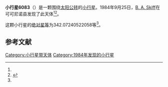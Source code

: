 {{Infobox planet
| bgcolour = #FFFFC0
| name = 6083 Janeirabloom
| symbol = 
| image = 
| caption = 
| discovery = yes
| discovery_ref = 
| discoverer = [[B._A._Skiff|B. A. Skiff]]
| discovery_site = [[可可尼诺县|可可尼诺县]] 
| discovered = 1984年9月25日
| designations = yes
| mp_name = 
| named_after = 
| alt_names = 1984 SQ2/ 1927 SO
| mp_category = [[主带小行星|主带小行星]]
| orbit_ref = <ref name="a">[http://ssd.jpl.nasa.gov/sbdb.cgi?sstr=6083 6083 Janeirabloom] {{Wayback|url=http://ssd.jpl.nasa.gov/sbdb.cgi?sstr=6083 |date=20200820191759 }}，小行星數據庫瀏覽器（JPL Small-Body Database Browser）－[[美国国家航空航天局|美国国家航空航天局]]喷气推进实验室</ref>
| epoch = 2456400.5 (2013年4月18日更新)
| aphelion = {{convert|2.638750469758391|AU|km|3|abbr=on|lk=out}}
| perihelion = {{convert|1.841611701260037|AU|km|3|abbr=on}}
| semimajor = {{convert|2.240181085509214|AU|km|3|abbr=on}}
| eccentricity = 0.177918378
| period = 1224.681383 [[日|日]]<br />3.35[[儒略年|儒略年]]
| avg_speed = 
| inclination = 5.655396301242793
| asc_node = 32.28513928070114
| mean_anomaly = 
| arg_peri = 342.07240522058
| satellites = 
| physical_characteristics = yes
| dimensions = 
| mass = 
| density = 
| surface_grav = 
| escape_velocity = 
| sidereal_day = 
| axial_tilt = 
| pole_ecliptic_lat = 
| pole_ecliptic_lon = 
| albedo = 
| temperatures= 
| temp_name1 = 
| mean_temp_1 = 
| max_temp_1 = 
| temp_name2 = 
| max_temp_2 = 
| spectral_type = 
| abs_magnitude = 342.07240522058
}}

'''小行星6083'''（{{lang-en|6083 Janeirabloom}}）是一颗围绕[[太阳|太阳]][[公转|公转]]的[[小行星|小行星]]。1984年9月25日，[[B._A._Skiff|B. A. Skiff]]在可可尼诺县发现了此天体<ref name="a" /><ref>{{cite news|title=小行星列表|url=http://cfa-www.harvard.edu/iau/lists/NumberedMPs.txt|accessdate=2013-07-08|newspaper=哈佛大学|archive-date=2008-05-17|archive-url=https://web.archive.org/web/20080517010638/http://cfa-www.harvard.edu/iau/lists/NumberedMPs.txt|dead-url=no}}</ref>。

这颗小行星的[[绝对星等|绝对星等]]为342.07240522058等<ref name="a" />。

==参考文献==
{{reflist}}
{{Minor Planet Number|[[小行星6082|小行星6082]]|[[小行星6084|小行星6084]]}}

{{小天体}}

[[Category:小行星带天体|Category:小行星带天体]]
[[Category:1984年发现的小行星|Category:1984年发现的小行星]]

{{asteroid-stub}}